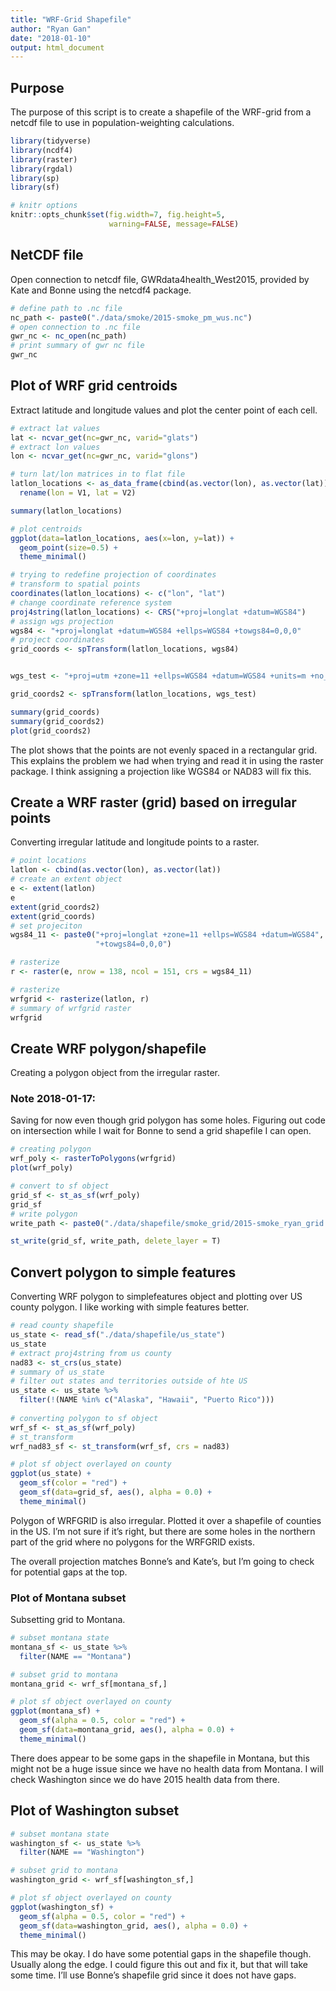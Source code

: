 ```yaml
---
title: "WRF-Grid Shapefile"
author: "Ryan Gan"
date: "2018-01-10"
output: html_document
---
```


## Purpose

The purpose of this script is to create a shapefile of the WRF-grid from a netcdf file to use in population-weighting calculations.

```r
library(tidyverse)
library(ncdf4)
library(raster)
library(rgdal)
library(sp)
library(sf)

# knitr options
knitr::opts_chunk$set(fig.width=7, fig.height=5,
                      warning=FALSE, message=FALSE)
```

## NetCDF file

Open connection to netcdf file, GWRdata4health_West2015, provided by Kate and Bonne using the netcdf4 package.

```r
# define path to .nc file
nc_path <- paste0("./data/smoke/2015-smoke_pm_wus.nc")
# open connection to .nc file
gwr_nc <- nc_open(nc_path)
# print summary of gwr nc file
gwr_nc
```

## Plot of WRF grid centroids

Extract latitude and longitude values and plot the center point of each cell.

```r
# extract lat values
lat <- ncvar_get(nc=gwr_nc, varid="glats")
# extract lon values
lon <- ncvar_get(nc=gwr_nc, varid="glons")

# turn lat/lon matrices in to flat file
latlon_locations <- as_data_frame(cbind(as.vector(lon), as.vector(lat))) %>% 
  rename(lon = V1, lat = V2)

summary(latlon_locations)

# plot centroids
ggplot(data=latlon_locations, aes(x=lon, y=lat)) +
  geom_point(size=0.5) +
  theme_minimal()

# trying to redefine projection of coordinates
# transform to spatial points
coordinates(latlon_locations) <- c("lon", "lat")
# change coordinate reference system
proj4string(latlon_locations) <- CRS("+proj=longlat +datum=WGS84")
# assign wgs projection
wgs84 <- "+proj=longlat +datum=WGS84 +ellps=WGS84 +towgs84=0,0,0"
# project coordinates
grid_coords <- spTransform(latlon_locations, wgs84)


wgs_test <- "+proj=utm +zone=11 +ellps=WGS84 +datum=WGS84 +units=m +no_defs"

grid_coords2 <- spTransform(latlon_locations, wgs_test)

summary(grid_coords)
summary(grid_coords2)
plot(grid_coords2)

```

The plot shows that the points are not evenly spaced in a rectangular grid. This explains the problem we had when trying and read it in using the raster package. I think assigning a projection like WGS84 or NAD83 will fix this.

## Create a WRF raster (grid) based on irregular points

Converting irregular latitude and longitude points to a raster.

```r
# point locations
latlon <- cbind(as.vector(lon), as.vector(lat))
# create an extent object
e <- extent(latlon)
e
extent(grid_coords2)
extent(grid_coords)
# set projeciton
wgs84_11 <- paste0("+proj=longlat +zone=11 +ellps=WGS84 +datum=WGS84",
                   "+towgs84=0,0,0")

# rasterize
r <- raster(e, nrow = 138, ncol = 151, crs = wgs84_11)

# rasterize
wrfgrid <- rasterize(latlon, r)
# summary of wrfgrid raster
wrfgrid
```

## Create WRF polygon/shapefile

Creating a polygon object from the irregular raster. 

### Note 2018-01-17: 
Saving for now even though grid polygon has some holes. Figuring out code on intersection while I wait for Bonne to send a grid shapefile I can open.

```r
# creating polygon
wrf_poly <- rasterToPolygons(wrfgrid)
plot(wrf_poly)

# convert to sf object
grid_sf <- st_as_sf(wrf_poly)
grid_sf
# write polygon
write_path <- paste0("./data/shapefile/smoke_grid/2015-smoke_ryan_grid.shp")

st_write(grid_sf, write_path, delete_layer = T)
```

## Convert polygon to simple features

Converting WRF polygon to simplefeatures object and plotting over US county polygon. I like working with simple features better.

```r
# read county shapefile
us_state <- read_sf("./data/shapefile/us_state")
us_state
# extract proj4string from us county
nad83 <- st_crs(us_state)
# summary of us_state
# filter out states and territories outside of hte US
us_state <- us_state %>% 
  filter(!(NAME %in% c("Alaska", "Hawaii", "Puerto Rico")))
         
# converting polygon to sf object
wrf_sf <- st_as_sf(wrf_poly)
# st_transform
wrf_nad83_sf <- st_transform(wrf_sf, crs = nad83)

# plot sf object overlayed on county
ggplot(us_state) + 
  geom_sf(color = "red") +
  geom_sf(data=grid_sf, aes(), alpha = 0.0) +
  theme_minimal()
```

Polygon of WRFGRID is also irregular. Plotted it over a shapefile of counties in the US. I'm not sure if it's right, but there are some holes in the northern part of the grid where no polygons for the WRFGRID exists. 

The overall projection matches Bonne's and Kate's, but I'm going to check for potential gaps at the top.

### Plot of Montana subset

Subsetting grid to Montana.

```r
# subset montana state
montana_sf <- us_state %>% 
  filter(NAME == "Montana")

# subset grid to montana
montana_grid <- wrf_sf[montana_sf,]

# plot sf object overlayed on county
ggplot(montana_sf) + 
  geom_sf(alpha = 0.5, color = "red") +
  geom_sf(data=montana_grid, aes(), alpha = 0.0) +
  theme_minimal()
```

There does appear to be some gaps in the shapefile in Montana, but this might not be a huge issue since we have no health data from Montana. I will check Washington since we do have 2015 health data from there.

## Plot of Washington subset

```r
# subset montana state
washington_sf <- us_state %>% 
  filter(NAME == "Washington")

# subset grid to montana
washington_grid <- wrf_sf[washington_sf,]

# plot sf object overlayed on county
ggplot(washington_sf) + 
  geom_sf(alpha = 0.5, color = "red") +
  geom_sf(data=washington_grid, aes(), alpha = 0.0) +
  theme_minimal()
```

This may be okay. I do have some potential gaps in the shapefile though. Usually along the edge. I could figure this out and fix it, but that will take some time. I'll use Bonne's shapefile grid since it does not have gaps.

